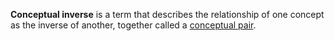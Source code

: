 
'''Conceptual inverse''' is a term that describes the relationship of one concept as the inverse of another, together called a [[conceptual pair]].

{{stub}}
